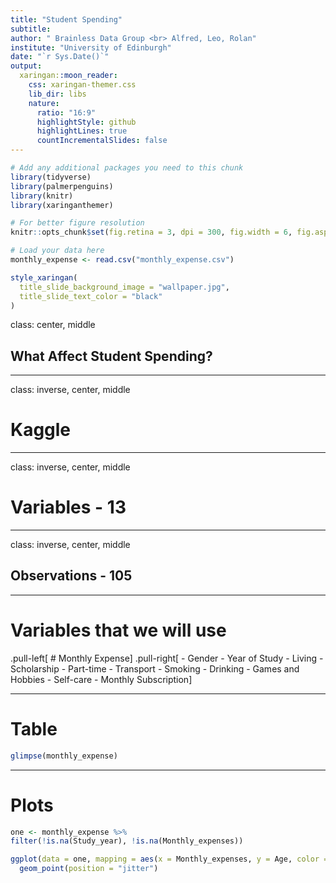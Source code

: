 ```yaml
---
title: "Student Spending"
subtitle: 
author: " Brainless Data Group <br> Alfred, Leo, Rolan"
institute: "University of Edinburgh"
date: "`r Sys.Date()`"
output:
  xaringan::moon_reader:
    css: xaringan-themer.css
    lib_dir: libs
    nature:
      ratio: "16:9"
      highlightStyle: github
      highlightLines: true
      countIncrementalSlides: false
---
```


```r
# Add any additional packages you need to this chunk
library(tidyverse)
library(palmerpenguins)
library(knitr)
library(xaringanthemer)
```

```r
# For better figure resolution
knitr::opts_chunk$set(fig.retina = 3, dpi = 300, fig.width = 6, fig.asp = 0.618, out.width = "80%")
```

```r
# Load your data here
monthly_expense <- read.csv("monthly_expense.csv")
```

```r
style_xaringan(
  title_slide_background_image = "wallpaper.jpg",
  title_slide_text_color = "black"
)
```

class: center, middle

## What Affect Student Spending?

---

class: inverse, center, middle

# Kaggle

---

class: inverse, center, middle

# Variables - 13

---

class: inverse, center, middle

## Observations - 105

---

# Variables that we will use

.pull-left[
# Monthly Expense
]
.pull-right[
- Gender
- Year of Study
- Living
- Scholarship
- Part-time
- Transport
- Smoking
- Drinking
- Games and Hobbies
- Self-care
- Monthly Subscription
]

---

# Table

```r
glimpse(monthly_expense)

```

---

# Plots

```r
one <- monthly_expense %>%
filter(!is.na(Study_year), !is.na(Monthly_expenses))

ggplot(data = one, mapping = aes(x = Monthly_expenses, y = Age, color = Study_year)) +
  geom_point(position = "jitter") 
```

